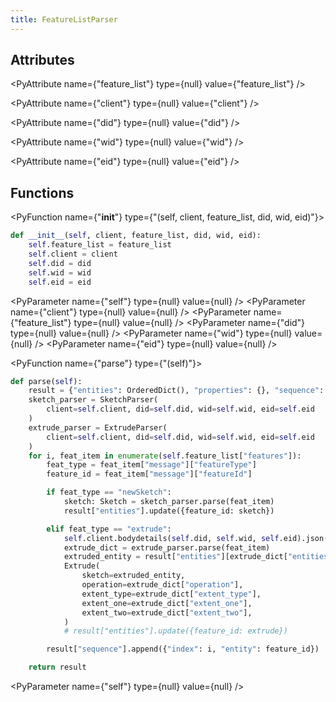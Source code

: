 ```yaml
---
title: FeatureListParser
---
```


## Attributes

<PyAttribute name={"feature_list"} type={null} value={"feature_list"} />

<PyAttribute name={"client"} type={null} value={"client"} />

<PyAttribute name={"did"} type={null} value={"did"} />

<PyAttribute name={"wid"} type={null} value={"wid"} />

<PyAttribute name={"eid"} type={null} value={"eid"} />

## Functions

<PyFunction name={"__init__"} type={"(self, client, feature_list, did, wid, eid)"}>

<PySourceCode >

```python
def __init__(self, client, feature_list, did, wid, eid):
    self.feature_list = feature_list
    self.client = client
    self.did = did
    self.wid = wid
    self.eid = eid
```

</PySourceCode>

<div >

<PyParameter name={"self"} type={null} value={null} />
<PyParameter name={"client"} type={null} value={null} />
<PyParameter name={"feature_list"} type={null} value={null} />
<PyParameter name={"did"} type={null} value={null} />
<PyParameter name={"wid"} type={null} value={null} />
<PyParameter name={"eid"} type={null} value={null} />

</div>

<PyFunctionReturn type={null} />

</PyFunction>

<PyFunction name={"parse"} type={"(self)"}>

<PySourceCode >

```python
def parse(self):
    result = {"entities": OrderedDict(), "properties": {}, "sequence": []}
    sketch_parser = SketchParser(
        client=self.client, did=self.did, wid=self.wid, eid=self.eid
    )
    extrude_parser = ExtrudeParser(
        client=self.client, did=self.did, wid=self.wid, eid=self.eid
    )
    for i, feat_item in enumerate(self.feature_list["features"]):
        feat_type = feat_item["message"]["featureType"]
        feature_id = feat_item["message"]["featureId"]

        if feat_type == "newSketch":
            sketch: Sketch = sketch_parser.parse(feat_item)
            result["entities"].update({feature_id: sketch})

        elif feat_type == "extrude":
            self.client.bodydetails(self.did, self.wid, self.eid).json()
            extrude_dict = extrude_parser.parse(feat_item)
            extruded_entity = result["entities"][extrude_dict["entities"][0]]
            Extrude(
                sketch=extruded_entity,
                operation=extrude_dict["operation"],
                extent_type=extrude_dict["extent_type"],
                extent_one=extrude_dict["extent_one"],
                extent_two=extrude_dict["extent_two"],
            )
            # result["entities"].update({feature_id: extrude})

        result["sequence"].append({"index": i, "entity": feature_id})

    return result
```

</PySourceCode>

<div >

<PyParameter name={"self"} type={null} value={null} />

</div>

<PyFunctionReturn type={null} />

</PyFunction>